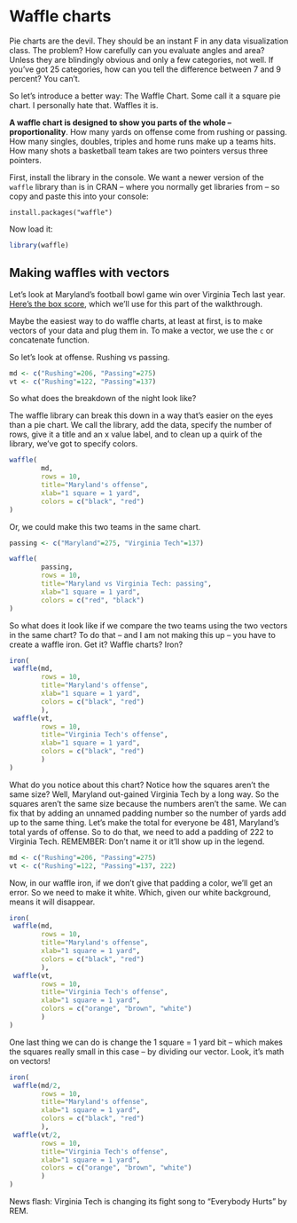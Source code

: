 # Waffle charts

Pie charts are the devil. They should be an instant F in any data visualization class. The problem? How carefully can you evaluate angles and area? Unless they are blindingly obvious and only a few categories, not well. If you've got 25 categories, how can you tell the difference between 7 and 9 percent? You can't.

So let's introduce a better way: The Waffle Chart. Some call it a square pie chart. I personally hate that. Waffles it is.

**A waffle chart is designed to show you parts of the whole -- proportionality**. How many yards on offense come from rushing or passing. How many singles, doubles, triples and home runs make up a teams hits. How many shots a basketball team takes are two pointers versus three pointers.

First, install the library in the console. We want a newer version of the `waffle` library than is in CRAN -- where you normally get libraries from -- so copy and paste this into your console:

`install.packages("waffle")`

Now load it:

```r
library(waffle)
```

## Making waffles with vectors

Let's look at Maryland's football bowl game win over Virginia Tech last year. [Here's the box score](https://umterps.com/sports/football/stats/2021/virginia-tech/boxscore/12866), which we'll use for this part of the walkthrough.

Maybe the easiest way to do waffle charts, at least at first, is to make vectors of your data and plug them in. To make a vector, we use the `c` or concatenate function.

So let's look at offense. Rushing vs passing.

```r
md <- c("Rushing"=206, "Passing"=275)
vt <- c("Rushing"=122, "Passing"=137)
```

So what does the breakdown of the night look like?

The waffle library can break this down in a way that's easier on the eyes than a pie chart. We call the library, add the data, specify the number of rows, give it a title and an x value label, and to clean up a quirk of the library, we've got to specify colors.

```r
waffle(
        md, 
        rows = 10, 
        title="Maryland's offense", 
        xlab="1 square = 1 yard", 
        colors = c("black", "red")
)
```

Or, we could make this two teams in the same chart.

```r
passing <- c("Maryland"=275, "Virginia Tech"=137)
```

```r
waffle(
        passing, 
        rows = 10, 
        title="Maryland vs Virginia Tech: passing", 
        xlab="1 square = 1 yard", 
        colors = c("red", "black")
)
```

So what does it look like if we compare the two teams using the two vectors in the same chart? To do that -- and I am not making this up -- you have to create a waffle iron. Get it? Waffle charts? Iron?

```r
iron(
 waffle(md, 
        rows = 10, 
        title="Maryland's offense", 
        xlab="1 square = 1 yard", 
        colors = c("black", "red")
        ),
 waffle(vt, 
        rows = 10, 
        title="Virginia Tech's offense", 
        xlab="1 square = 1 yard", 
        colors = c("black", "red")
        )
)
```

What do you notice about this chart? Notice how the squares aren't the same size? Well, Maryland out-gained Virginia Tech by a long way. So the squares aren't the same size because the numbers aren't the same. We can fix that by adding an unnamed padding number so the number of yards add up to the same thing. Let's make the total for everyone be 481, Maryland's total yards of offense. So to do that, we need to add a padding of 222 to Virginia Tech. REMEMBER: Don't name it or it'll show up in the legend.

```r
md <- c("Rushing"=206, "Passing"=275)
vt <- c("Rushing"=122, "Passing"=137, 222)
```

Now, in our waffle iron, if we don't give that padding a color, we'll get an error. So we need to make it white. Which, given our white background, means it will disappear.

```r
iron(
 waffle(md, 
        rows = 10, 
        title="Maryland's offense", 
        xlab="1 square = 1 yard", 
        colors = c("black", "red")
        ),
 waffle(vt, 
        rows = 10, 
        title="Virginia Tech's offense", 
        xlab="1 square = 1 yard",
        colors = c("orange", "brown", "white")
        )
)
```

One last thing we can do is change the 1 square = 1 yard bit -- which makes the squares really small in this case -- by dividing our vector. Look, it's math on vectors!

```r
iron(
 waffle(md/2, 
        rows = 10, 
        title="Maryland's offense", 
        xlab="1 square = 1 yard", 
        colors = c("black", "red")
        ),
 waffle(vt/2, 
        rows = 10, 
        title="Virginia Tech's offense", 
        xlab="1 square = 1 yard",
        colors = c("orange", "brown", "white")
        )
)
```

News flash: Virginia Tech is changing its fight song to "Everybody Hurts" by REM.
